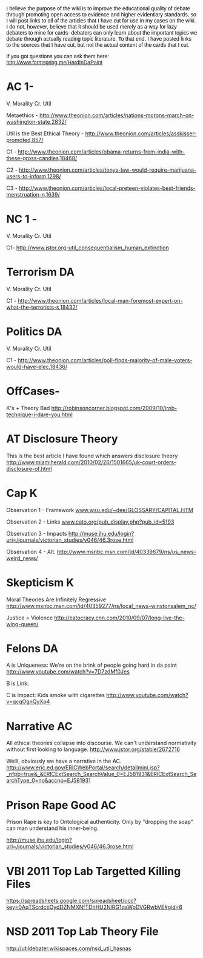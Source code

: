<span style="color: #000000; font-family: arial,helvetica,sans-serif;">I believe the purpose of the wiki is to improve the educational quality of debate through promoting open access to evidence and higher evidentiary standards, so I will post links to all of the articles that I have cut for use in my cases on the wiki. I do not, however, believe that it should be used merely as a way for lazy debaters to mine for cards- debaters can only learn about the important topics we debate through actually reading topic literature. To that end, I have posted links to the sources that I have cut, but not the actual content of the cards that I cut. </span>

<span style="color: #000000; font-family: arial,helvetica,sans-serif;">If you got questions you can ask them here:</span>
<span style="color: #000000; font-family: arial,helvetica,sans-serif;">http://www.formspring.me/HardInDaPaint</span>

=AC 1-= 

V. Morality
Cr. Util

Metaethics -
[[http://www.theonion.com/articles/nations-morons-march-on-washington-state,2832/]]

Util is the Best Ethical Theory -
[[http://www.theonion.com/articles/asskisser-promoted,857/]]

C1 -
[[http://www.theonion.com/articles/nations-morons-march-on-washington-state,2832/|http://www.theonion.com/articles/obama-returns-from-india-with-these-gross-candies,18468/]]

C2 -
[[http://www.theonion.com/articles/tonys-law-would-require-marijuana-users-to-inform,1298/]]

C3 -
[[http://www.theonion.com/articles/local-preteen-violates-best-friends-menstruation-n,1639/]]

=NC 1 -= 

V. Morality
Cr. Util

C1-
[[http://www.meatspin.com|http://www.jstor.org-util_consequentialism_human_extinction]]

=Terrorism DA= 

V. Morality
Cr. Util

C1 -
[[http://www.theonion.com/articles/local-man-foremost-expert-on-what-the-terrorists-s,18432/]]

=Politics DA= 
V. Morality
Cr. Util

C1 -
[[http://www.theonion.com/articles/poll-finds-majority-of-male-voters-would-have-elec,18436/]]


=OffCases-= 

K's + Theory Bad
[[http://robinsoncorner.blogspot.com/2009/10/jrob-technique-i-dare-you.html]]

=AT Disclosure Theory= 

This is the best article I have found which answers disclosure theory
[[http://www.youtube.com/watch?v=ADiZpOPRzFo|http://www.miamiherald.com/2010/02/26/1501665/uk-court-orders-disclosure-of.html]]

=Cap K= 

Observation 1 - Framework
[[http://www.youtube.com/watch?v=9_asu7n6QUc|www.wsu.edu/~dee/GLOSSARY/CAPITAL.HTM]]

Observation 2 - Links
[[http://www.youtube.com/watch?v=1ohYsK5Y8Dc|www.cato.org/pub_display.php?pub_id=5193]]

Observation 3 - Impacts
[[http://www.youtube.com/watch?v=4AO4IGNl8Qg|http://muse.jhu.edu/login?uri=/journals/victorian_studies/v046/46.3rose.html]]

Observation 4 - Alt.
[[http://www.msnbc.msn.com/id/40339679/ns/us_news-weird_news/]]

=Skepticism K= 

Moral Theories Are Infinitely Regressive
http://www.msnbc.msn.com/id/40359277/ns/local_news-winstonsalem_nc/

Justice = Violence
http://eatocracy.cnn.com/2010/09/07/long-live-the-wing-queen/

=Felons DA= 

A is Uniqueness:
We're on the brink of people going hard in da paint
http://www.youtube.com/watch?v=7D7zdMf0Jes

B is Link:


C is Impact:
Kids smoke with cigarettes
http://www.youtube.com/watch?v=qcqOgnQyXp4


=Narrative AC= 

All ethical theories collapse into discourse. We can't understand normativity without first looking to language.
[[http://www.youtube.com/watch?v=lQPT3WYjEJc|http://www.jstor.org/stable/2672716]]

Welll, obviously we have a narrative in the AC.
[[http://www.youtube.com/watch?v=hMtZfW2z9dw&feature=fvw|http://www.eric.ed.gov/ERICWebPortal/search/detailmini.jsp?_nfpb=true&_&ERICExtSearch_SearchValue_0=EJ581931&ERICExtSearch_SearchType_0=no&accno=EJ581931]]

=Prison Rape Good AC= 

Prison Rape is key to Ontological authenticity. Only by "dropping the soap" can man understand his inner-being.

[[http://www.meatspin.com|http://muse.jhu.edu/login?uri=/journals/victorian_studies/v046/46.3rose.html]]


=VBI 2011 Top Lab Targetted Killing Files= 
[[http://www.meatspin.com|https://spreadsheets.google.com/spreadsheet/ccc?key=0AqTScrdctiOydDZNMXNfTDhHU2NlRG1qaWpDVGRwbVE#gid=6]]

=NSD 2011 Top Lab Theory File= 

[[http://www.meatspin.com|http://utildebater.wikispaces.com/nsd_util_hasnas]]